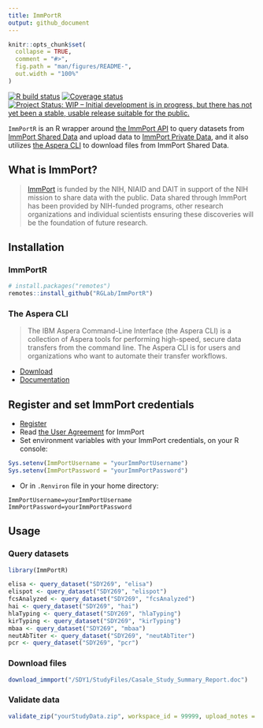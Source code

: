 ```yaml
---
title: ImmPortR
output: github_document
---
```


<!-- README.md is generated from README.Rmd. Please edit that file -->

```r
knitr::opts_chunk$set(
  collapse = TRUE,
  comment = "#>",
  fig.path = "man/figures/README-",
  out.width = "100%"
)
```


<!-- badges: start -->
[![R build status](https://github.com/RGLab/ImmPortR/workflows/R-CMD-check/badge.svg)](https://github.com/RGLab/ImmPortR/actions)
[![Coverage status](https://codecov.io/gh/RGLab/ImmPortR/branch/master/graph/badge.svg)](https://codecov.io/github/RGLab/ImmPortR?branch=master)
[![Project Status: WIP – Initial development is in progress, but there has not yet been a stable, usable release suitable for the public.](https://www.repostatus.org/badges/latest/wip.svg)](https://www.repostatus.org/#wip)
<!-- badges: end -->


`ImmPortR` is an R wrapper around [the ImmPort API](http://docs.immport.org/#API/DataQueryAPI/dataqueryapi/) to query datasets from [ImmPort Shared Data](https://www.immport.org/shared/home) and upload data to [ImmPort Private Data](https://immport.niaid.nih.gov/home), and it also utilizes [the Aspera CLI](https://downloads.asperasoft.com/en/documentation/62) to download files from ImmPort Shared Data.


## What is ImmPort?

> [ImmPort](http://immport.org) is funded by the NIH, NIAID and DAIT in support of the NIH mission to share data with the public. Data shared through ImmPort has been provided by NIH-funded programs, other research organizations and individual scientists ensuring these discoveries will be the foundation of future research.


## Installation

### ImmPortR

``` r
# install.packages("remotes")
remotes::install_github("RGLab/ImmPortR")
```

### The Aspera CLI

> The IBM Aspera Command-Line Interface (the Aspera CLI) is a collection of Aspera tools for performing high-speed, secure data transfers from the command line. The Aspera CLI is for users and organizations who want to automate their transfer workflows.

- [Download](https://downloads.asperasoft.com/en/downloads/62)
- [Documentation](https://downloads.asperasoft.com/en/documentation/62)


## Register and set ImmPort credentials

* [Register](https://immport-user-admin.niaid.nih.gov:8443/registrationuser/registration)
* Read [the User Agreement](http://www.immport.org/agreement) for ImmPort
* Set environment variables with your ImmPort credentials, on your R console:

``` r
Sys.setenv(ImmPortUsername = "yourImmPortUsername")
Sys.setenv(ImmPortPassword = "yourImmPortPassword")
```

* Or in `.Renviron` file in your home directory:

``` 
ImmPortUsername=yourImmPortUsername
ImmPortPassword=yourImmPortPassword
```


## Usage

### Query datasets

``` r
library(ImmPortR)

elisa <- query_dataset("SDY269", "elisa")
elispot <- query_dataset("SDY269", "elispot")
fcsAnalyzed <- query_dataset("SDY269", "fcsAnalyzed")
hai <- query_dataset("SDY269", "hai")
hlaTyping <- query_dataset("SDY269", "hlaTyping")
kirTyping <- query_dataset("SDY269", "kirTyping")
mbaa <- query_dataset("SDY269", "mbaa")
neutAbTiter <- query_dataset("SDY269", "neutAbTiter")
pcr <- query_dataset("SDY269", "pcr")
```

### Download files

``` r
download_immport("/SDY1/StudyFiles/Casale_Study_Summary_Report.doc")
```

### Validate data

``` r
validate_zip("yourStudyData.zip", workspace_id = 99999, upload_notes = "for SDY9999")
```
